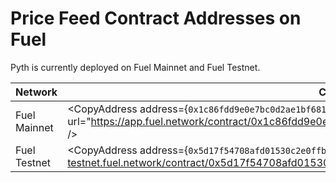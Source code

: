 
# Price Feed Contract Addresses on Fuel

Pyth is currently deployed on Fuel Mainnet and Fuel Testnet.

| Network      | Contract address                                                                                                                                                                                                  |
| ------------ | ----------------------------------------------------------------------------------------------------------------------------------------------------------------------------------------------------------------- |
| Fuel Mainnet | <CopyAddress address={`0x1c86fdd9e0e7bc0d2ae1bf6817ef4834ffa7247655701ee1b031b52a24c523da`} url="https://app.fuel.network/contract/0x1c86fdd9e0e7bc0d2ae1bf6817ef4834ffa7247655701ee1b031b52a24c523da" />         |
| Fuel Testnet | <CopyAddress address={`0x5d17f54708afd01530c2e0ffb123cd21e92461aae8450de2cc08d0fd330cf240`} url="https://app-testnet.fuel.network/contract/0x5d17f54708afd01530c2e0ffb123cd21e92461aae8450de2cc08d0fd330cf240" /> |
